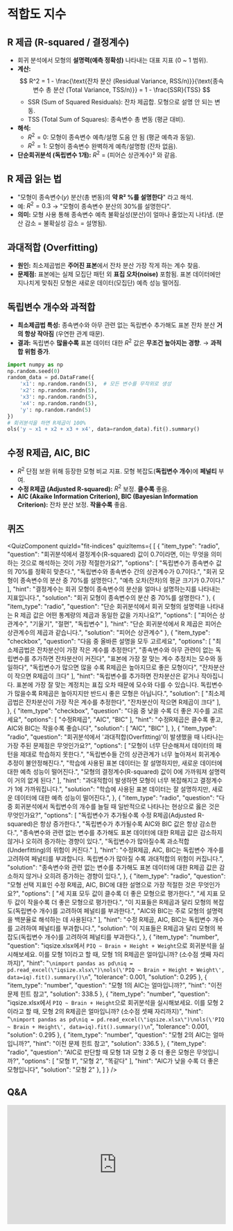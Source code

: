 # 적합도 지수

## R 제곱 (R-squared / 결정계수)

*   회귀 분석에서 모형의 **설명력(예측 정확성)** 나타내는 대표 지표 (0 ~ 1 범위).
*   **계산:**
$$ 
R^2 = 1 - \frac{\text{잔차 분산 (Residual Variance, RSS/n)}}{\text{종속변수 총 분산 (Total Variance, TSS/n)}} = 1 - \frac{SSR}{TSS} 
$$
    *   SSR (Sum of Squared Residuals): 잔차 제곱합. 모형으로 설명 안 되는 변동.
    *   TSS (Total Sum of Squares): 종속변수 총 변동 (평균 대비).
*   **해석:**
    *   $R^2 = 0$: 모형이 종속변수 예측/설명 도움 안 됨 (평균 예측과 동일).
    *   $R^2 = 1$: 모형이 종속변수 완벽하게 예측/설명함 (잔차 없음).
*   **단순회귀분석 (독립변수 1개):** $R^2$ = (피어슨 상관계수)² 와 같음.

## R 제곱 읽는 법

*   "모형이 종속변수($y$) 분산(총 변동)의 **약 R² %를 설명한다**" 라고 해석.
*   예: $R^2 = 0.3$ → "모형이 종속변수 분산의 30%를 설명한다".
*   **의미:** 모형 사용 통해 종속변수 예측 불확실성(분산)이 얼마나 줄었는지 나타냄. (분산 감소 = 불확실성 감소 = 설명됨).


## 과대적합 (Overfitting)

*   **원인:** 최소제곱법은 **주어진 표본**에서 잔차 분산 가장 작게 하는 계수 찾음.
*   **문제점:** 표본에는 실제 모집단 패턴 외 **표집 오차(noise)** 포함됨. 표본 데이터에만 지나치게 맞춰진 모형은 새로운 데이터(모집단) 예측 성능 떨어짐.

## 독립변수 개수와 과적합

*   **최소제곱법 특성:** 종속변수와 아무 관련 없는 독립변수 추가해도 표본 잔차 분산 **거의 항상 작아짐** (우연한 관계 때문).
*   **결과:** 독립변수 **많을수록** 표본 데이터 대한 $R^2$ 값은 **무조건 높아지는 경향**. → **과적합 위험 증가**.

```python
import numpy as np
np.random.seed(0)
random_data = pd.DataFrame({
    'x1': np.random.randn(5),  # 모든 변수를 무작위로 생성
    'x2': np.random.randn(5),
    'x3': np.random.randn(5),
    'x4': np.random.randn(5),
    'y': np.random.randn(5)
})
# 회귀분석을 하면 R제곱이 100%
ols('y ~ x1 + x2 + x3 + x4', data=random_data).fit().summary()
```

## 수정 R제곱, AIC, BIC

*   $R^2$ 단점 보완 위해 등장한 모형 비교 지표. 모형 복잡도(**독립변수 개수**)에 **페널티** 부여.
*   **수정 R제곱 (Adjusted R-squared):** $R^2$ 보정. **클수록** 좋음.
*   **AIC (Akaike Information Criterion), BIC (Bayesian Information Criterion):** 잔차 분산 보정. **작을수록** 좋음.

## 퀴즈


<QuizComponent quizId="fit-indices" quizItems={
[
    {
        "item_type": "radio",
        "question": "회귀분석에서 결정계수(R-squared) 값이 0.7이라면, 이는 무엇을 의미하는 것으로 해석하는 것이 가장 적절한가요?",
        "options": [
            "독립변수가 종속변수 값의 70%를 정확히 맞춘다.",
            "독립변수와 종속변수 간의 상관계수가 0.7이다.",
            "회귀 모형이 종속변수의 분산 중 70%를 설명한다.",
            "예측 오차(잔차)의 평균 크기가 0.7이다."
        ],
        "hint": "결정계수는 회귀 모형이 종속변수의 분산을 얼마나 설명하는지를 나타내는 지표입니다.",
        "solution": "회귀 모형이 종속변수의 분산 중 70%를 설명한다."
    },
    {
        "item_type": "radio",
        "question": "단순 회귀분석에서 회귀 모형의 설명력을 나타내는 R 제곱 값은 어떤 통계량의 제곱과 동일한 값을 가지나요?",
        "options": [
            "피어슨 상관계수",
            "기울기",
            "절편",
            "독립변수"
        ],
        "hint": "단순 회귀분석에서 R 제곱은 피어슨 상관계수의 제곱과 같습니다.",
        "solution": "피어슨 상관계수"
    },
    {
        "item_type": "checkbox",
        "question": "다음 중 올바른 설명을 모두 고르세요",
        "options": [
            "최소제곱법은 잔차분산이 가장 작은 계수를 추정한다",
            "종속변수와 아무 관련이 없는 독립변수를 추가하면 잔차분산이 커진다",
            "표본에 가장 잘 맞는 계수 추정치는 모수와 동일하다",
            "독립변수가 많으면 많을 수록 R제곱은 높아지므로 좋은 모형이다",
            "잔차분산이 작으면 R제곱이 크다"
        ],
        "hint": "독립변수를 추가하면 잔차분산은 같거나 작아집니다. 표본에 가장 잘 맞는 계정치는 표집 오차 때문에 모수와 다를 수 있습니다. 독립변수가 많을수록 R제곱은 높아지지만 반드시 좋은 모형은 아닙니다.",
        "solution": [
            "최소제곱법은 잔차분산이 가장 작은 계수를 추정한다",
            "잔차분산이 작으면 R제곱이 크다"
        ],
    },
    {
        "item_type": "checkbox",
        "question": "다음 중 낮을 수록 더 좋은 지수를 고르세요",
        "options": [
            "수정R제곱",
            "AIC",
            "BIC"
        ],
        "hint": "수정R제곱은 클수록 좋고, AIC와 BIC는 작을수록 좋습니다",
        "solution": [
            "AIC",
            "BIC"
        ],
    },
    {
        "item_type": "radio",
        "question": "회귀분석에서 '과대적합(Overfitting)'이 발생했을 때 나타나는 가장 주된 문제점은 무엇인가요?",
        "options": [
            "모형이 너무 단순해져서 데이터의 패턴을 제대로 학습하지 못한다.",
            "독립변수들 간의 상관관계가 너무 높아져서 회귀계수 추정이 불안정해진다.",
            "학습에 사용된 표본 데이터는 잘 설명하지만, 새로운 데이터에 대한 예측 성능이 떨어진다.",
            "모형의 결정계수(R-squared) 값이 0에 가까워져 설명력이 거의 없게 된다."
        ],
        "hint": "과대적합이 발생하면 모형이 너무 복잡해지고 결정계수가 1에 가까워집니다.",
        "solution": "학습에 사용된 표본 데이터는 잘 설명하지만, 새로운 데이터에 대한 예측 성능이 떨어진다.",
    },
    {
        "item_type": "radio",
        "question": "다중 회귀분석에서 독립변수의 개수를 늘릴 때 일반적으로 나타나는 현상으로 옳은 것은 무엇인가요?",
        "options": [
            "독립변수가 추가될수록 수정 R제곱(Adjusted R-squared)은 항상 증가한다.",
            "독립변수가 추가될수록 AIC와 BIC 값은 항상 감소한다.",
            "종속변수와 관련 없는 변수를 추가해도 표본 데이터에 대한 R제곱 값은 감소하지 않거나 오히려 증가하는 경향이 있다.",
            "독립변수가 많아질수록 과소적합(Underfitting)의 위험이 커진다."
        ],
        "hint": "수정R제곱, AIC, BIC는 독립변수 개수를 고려하여 페널티를 부과합니다. 독립변수가 많아질 수록 과대적합의 위험이 커집니다.",
        "solution": "종속변수와 관련 없는 변수를 추가해도 표본 데이터에 대한 R제곱 값은 감소하지 않거나 오히려 증가하는 경향이 있다.",
    },
    {
        "item_type": "radio",
        "question": "모형 선택 지표인 수정 R제곱, AIC, BIC에 대한 설명으로 가장 적절한 것은 무엇인가요?",
        "options": [
            "세 지표 모두 값이 클수록 더 좋은 모형으로 평가한다.",
            "세 지표 모두 값이 작을수록 더 좋은 모형으로 평가한다.",
            "이 지표들은 R제곱과 달리 모형의 복잡도(독립변수 개수)를 고려하여 페널티를 부과한다.",
            "AIC와 BIC는 주로 모형의 설명력을 백분율로 해석하는 데 사용된다."
        ],
        "hint": "수정 R제곱, AIC, BIC는 독립변수 개수를 고려하여 페널티를 부과합니다.",
        "solution": "이 지표들은 R제곱과 달리 모형의 복잡도(독립변수 개수)를 고려하여 페널티를 부과한다.",
    },
    {
        "item_type": "number",
        "question": "iqsize.xlsx에서 `PIQ ~ Brain + Height + Weight`으로 회귀분석을 실시해보세요. 이를 모형 1이라고 할 때, 모형 1의 R제곱은 얼마입니까? (소수점 셋째 자리까지)",
        "hint": "```\nimport pandas as pd\niq = pd.read_excel(\"iqsize.xlsx\")\nols(\'PIQ ~ Brain + Height + Weight\', data=iq).fit().summary()\n```",
        "tolerance": 0.001,
        "solution": 0.295
    },
    {
        "item_type": "number",
        "question": "모형 1의 AIC는 얼마입니까?",
        "hint": "이전 문제 힌트 참고",
        "solution": 338.5
    },
    {
        "item_type": "number",
        "question": "iqsize.xlsx에서 `PIQ ~ Brain + Height`으로 회귀분석을 실시해보세요. 이를 모형 2이라고 할 때, 모형 2의 R제곱은 얼마입니까? (소수점 셋째 자리까지)",
        "hint": "```\nimport pandas as pd\niq = pd.read_excel(\"iqsize.xlsx\")\nols(\'PIQ ~ Brain + Height\', data=iq).fit().summary()\n```",
        "tolerance": 0.001,
        "solution": 0.295
    },
    {
        "item_type": "number",
        "question": "모형 2의 AIC는 얼마입니까?",
        "hint": "이전 문제 힌트 참고",
        "solution": 336.5
    },
    {
        "item_type": "radio",
        "question": "AIC로 판단할 때 모형 1과 모형 2 중 더 좋은 모형은 무엇입니까?",
        "options": [
            "모형 1",
            "모형 2",
            "똑같다"
        ],
        "hint": "AIC가 낮을 수록 더 좋은 모형입니다",
        "solution": "모형 2"
    },
]
} />


## Q&A
<iframe src="https://tally.so/embed/wbOOKg?alignLeft=1&hideTitle=1&transparentBackground=1&dynamicHeight=0" loading="lazy" width="100%" height="274" frameborder="0" marginheight="0" marginwidth="0" title="Q&A"></iframe>

